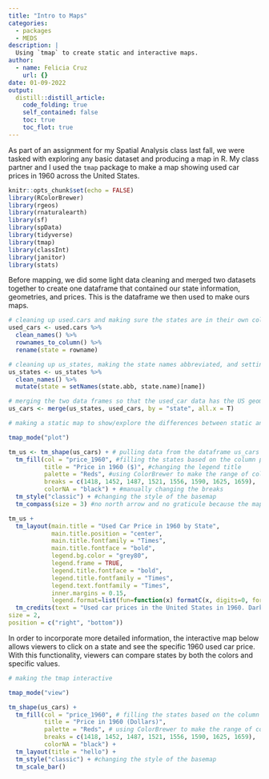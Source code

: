```yaml
---
title: "Intro to Maps"
categories:
  - packages
  - MEDS
description: |
  Using `tmap` to create static and interactive maps.
author:
  - name: Felicia Cruz
    url: {}
date: 01-09-2022
output:
  distill::distill_article:
    code_folding: true
    self_contained: false
    toc: true 
    toc_flot: true
---
```


As part of an assignment for my Spatial Analysis class last fall, we were tasked with exploring any basic dataset and producing a map in R. My class partner and I used the `tmap` package to make a map showing used car prices in 1960 across the United States. 

```r
knitr::opts_chunk$set(echo = FALSE)
library(RColorBrewer)
library(rgeos)
library(rnaturalearth)
library(sf)
library(spData)
library(tidyverse)
library(tmap)
library(classInt)
library(janitor)
library(stats)
```

Before mapping, we did some light data cleaning and merged two datasets together to create one dataframe that contained our state information, geometries, and prices. This is the dataframe we then used to make ours maps.


```r
# cleaning up used.cars and making sure the states are in their own column
used_cars <- used.cars %>% 
  clean_names() %>% 
  rownames_to_column() %>% 
  rename(state = rowname)

# cleaning up us_states, making the state names abbreviated, and setting the column name to match used_cars
us_states <- us_states %>% 
  clean_names() %>% 
  mutate(state = setNames(state.abb, state.name)[name])

# merging the two data frames so that the used_car data has the US geometry attached to it
us_cars <- merge(us_states, used_cars, by = "state", all.x = T)


```

```r
# making a static map to show/explore the differences between static and interactive

tmap_mode("plot")

tm_us <- tm_shape(us_cars) + # pulling data from the dataframe us_cars
  tm_fill(col = "price_1960", #filling the states based on the column price_1960
          title = "Price in 1960 ($)", #changing the legend title
          palette = "Reds", #using ColorBrewer to make the range of colors red
          breaks = c(1418, 1452, 1487, 1521, 1556, 1590, 1625, 1659),
          colorNA = "black") + #manually changing the breaks
  tm_style("classic") + #changing the style of the basemap
  tm_compass(size = 3) #no north arrow and no graticule because the map is at a large a scale and interactive

tm_us +
  tm_layout(main.title = "Used Car Price in 1960 by State",
            main.title.position = "center",
            main.title.fontfamily = "Times",
            main.title.fontface = "bold",
            legend.bg.color = "grey80",
            legend.frame = TRUE,
            legend.title.fontface = "bold",
            legend.title.fontfamily = "Times",
            legend.text.fontfamily = "Times",
            inner.margins = 0.15,
            legend.format=list(fun=function(x) formatC(x, digits=0, format="d"))) +
  tm_credits(text = "Used car prices in the United States in 1960. Darker red indicates a higher price (in dollars). \nSource: used.car data Hanna, F. A. 1966, us_states data from the US Census",
size = 2,
position = c("right", "bottom"))
```



In order to incorporate more detailed information, the interactive map below allows viewers to click on a state and see the specific 1960 used car price. With this functionality, viewers can compare states by both the colors and specific values. 



```r
# making the tmap interactive

tmap_mode("view")

tm_shape(us_cars) + 
  tm_fill(col = "price_1960", # filling the states based on the column price_1960
          title = "Price in 1960 (Dollars)", 
          palette = "Reds", # using ColorBrewer to make the range of colors red
          breaks = c(1418, 1452, 1487, 1521, 1556, 1590, 1625, 1659),  # manually changing the breaks
          colorNA = "black") +
  tm_layout(title = "hello") +
  tm_style("classic") + #changing the style of the basemap
  tm_scale_bar() 
```


